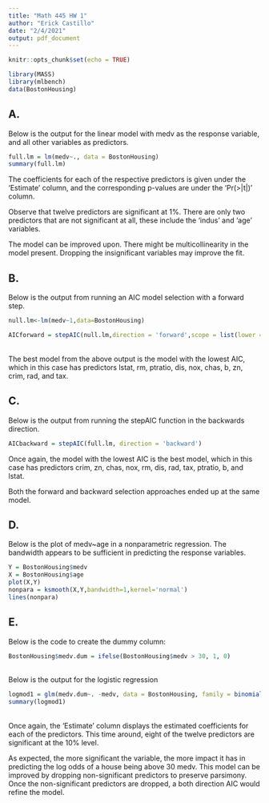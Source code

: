 ```yaml
---
title: "Math 445 HW 1"
author: "Erick Castillo"
date: "2/4/2021"
output: pdf_document
---
```


```r
knitr::opts_chunk$set(echo = TRUE)
```

```r
library(MASS)
library(mlbench)
data(BostonHousing)
```
## A. 
Below is the output for the linear model with medv as the response variable, and all other variables as predictors.
```r
full.lm = lm(medv~., data = BostonHousing)
summary(full.lm)
```
The coefficients for each of the respective predictors is given under the 'Estimate' column, and the corresponding p-values are under the 'Pr(>|t|)' column.

Observe that twelve predictors are significant at $1\%$. There are only two predictors that are not significant at all, these include the 'indus' and 'age' variables.

The model can be improved upon. There might be multicollinearity in the model present. Dropping the insignificant variables may improve the fit. 


## B.
Below is the output from running an AIC model selection with a forward step. 
```r
null.lm<-lm(medv~1,data=BostonHousing)

AICforward = stepAIC(null.lm,direction = 'forward',scope = list(lower = null.lm, upper = full.lm))
```
\
The best model from the above output is the model with the lowest AIC, which in this case has predictors lstat, rm, ptratio, dis, nox, chas, b, zn, crim, rad, and tax.


## C.
Below is the output from running the stepAIC function in the backwards direction. 
```r
AICbackward = stepAIC(full.lm, direction = 'backward')
```
Once again, the model with the lowest AIC is the best model, which in this case has predictors crim, zn, chas, nox, rm, dis, rad, tax, ptratio, b, and lstat.

Both the forward and backward selection approaches ended up at the same model.


## D.
Below is the plot of medv~age in a nonparametric regression. The bandwidth appears to be sufficient in predicting the response variables.
```r
Y = BostonHousing$medv
X = BostonHousing$age
plot(X,Y)
nonpara = ksmooth(X,Y,bandwidth=1,kernel='normal')
lines(nonpara)
```


## E.
Below is the code to create the dummy column:
```r
BostonHousing$medv.dum = ifelse(BostonHousing$medv > 30, 1, 0)
```
\
Below is the output for the logistic regression
```r
logmod1 = glm(medv.dum~. -medv, data = BostonHousing, family = binomial())
summary(logmod1)
```
\
Once again, the 'Estimate' column displays the estimated coefficients for each of the predictors. This time around, eight of the twelve predictors are significant at the $10\%$ level.

As expected, the more significant the variable, the more impact it has in predicting the log odds of a house being above 30 medv. This model can be improved by dropping  non-significant predictors to preserve parsimony. Once the non-significant predictors are dropped, a both direction AIC would refine the model.


